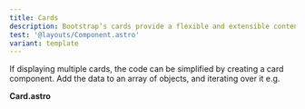 ```yaml
---
title: Cards
description: Bootstrap’s cards provide a flexible and extensible content container with multiple variants and options.
test: '@layouts/Component.astro'
variant: template
---
```


If displaying multiple cards, the code can be simplified by creating a card component. Add the data to an array of objects, and iterating over it e.g.


<Example component="Card" variant="Basic" />

**Card.astro**


<Example  component="Card" variant="Card" render={false}/>
